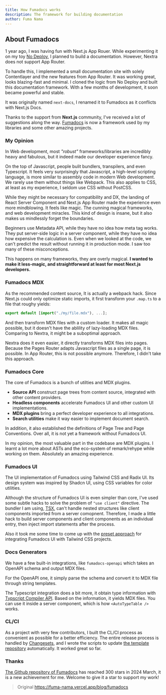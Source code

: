 ```yaml
---
title: How Fumadocs works
description: The framework for building documentation
author: Fuma Nama
---
```


## About Fumadocs

1 year ago, I was having fun with Next.js App Rouer.
While experimenting it on my toy [No Deploy](https://nodeploy-neon.vercel.app), I planned to build a documentation.
However, Nextra does not support App Router.

To handle this, I implemented a small documentation site with solely Contentlayer and the new features from App Router.
It was working great, looks blazing-fast and minimal.
I cloned the logic from No Deploy and built this documentation framework.
With a few months of development, it soon became powerful and stable.

It was originally named `next-docs`, I renamed it to Fumadocs as it conflicts with Next.js Docs.

Thanks to the support from **Next.js** community, I've received a lot of suggestions along the way.
[Fumadocs](https://fumadocs.vercel.app) is now a framework used by my libraries and some other amazing projects.

### My Opinion

In Web development, most _"robust"_ frameworks/libraries are incredibly heavy and fabulous, but it indeed made our developer experience fancy.

On the top of Javascript, people bulit bundlers, transpilers, and even Typescript.
It feels very surprisingly that Javascript, a high-level scripting language, is more similar to assembly code in modern Web development.
We rarely use them without things like Webpack. This also applies to CSS, at least as my experience, I seldom use CSS without PostCSS.

While they might be necessary for compatibility and DX, the landing of React Server Component and Next.js App Router made the experience even more mindblowing.
It feels like magic. The cunning magical frameworks, and web development miracles.
This kind of design is insane, but it also makes us mindlessly forget the boundaries.

Beginners use Metadata API, while they have no idea how meta tag works.
They put server-side logic in a server component, while they have no idea how expensive the calculation is.
Even when we looked at the code, we can't predict the result without running it in production mode.
I saw too many of these misconceptions.

This happens on many frameworks, they are overly magical.
**I wanted to make it less-magic, and straightforward at least for most Next.js developers.**

### Fumadocs MDX

As the recommended content source, It is actually a webpack hack.
Since Next.js could only optimize static imports, it first transform your `.map.ts` to a file that roughy yields:

```ts
export default [import("./my/file.mdx"), ...];
```

And then transform MDX files with a custom loader. It makes all magic possible, but it doesn't have the ablility of lazy-loading MDX files.
Comparing to Nextra, it might be a suboptimal approach.

Nextra does it even easier, it directly transforms MDX files into pages. Because the Pages Router adapts Javascript files as a single page, it is possible.
In App Router, this is not possible anymore. Therefore, I didn't take this approach.

### Fumadocs Core

The core of Fumadocs is a bunch of utilties and MDX plugins.

- **Source API** construct page trees from content source, integrated with other content providers.
- **Headless components** accelerate Fumadocs UI and other custom UI implementations.
- **MDX plugins** bring a perfect developer experience to all integrations.
- **Search utilities** make it way easier to implement document search.

In addition, it also established the definitions of Page Tree and Page Conventions.
Over all, it is not yet a framework without Fumadocs UI.

In my opinion, the most valuable part in the codebase are MDX plugins.
I learnt a lot more about ASTs and the eco-system of remark/rehype while working on them.
Absolutely an amazing experience.

### Fumadocs UI

The UI implementation of Fumadocs using Tailwind CSS and Radix UI.
Its design system was inspired by Shadcn UI, using CSS variables for color utilities.

Although the structure of Fumadocs UI is even simpler than core, I've used some subtle hacks to solve the problem of `"use client"` directive.
The bundler I am using, [TSX](https://github.com/privatenumber/tsx), can't handle nested structures like client components imported from a server comopnent.
Therefore, I made a little hack to build server components and client components as an individual entry, then inject import statements after the process.

Also it took me some time to come up with the [preset approach](https://fumadocs.vercel.app/docs/ui/theme#docsui-plugin) for integrating Fumadocs UI with Tailwind CSS projects.

### Docs Generators

We have a few built-in integrations, like `fumadocs-openapi` which takes an OpenAPI schema and output MDX files.

For the OpenAPI one, it simply parse the schema and convert it to MDX file through string templates.

The Typescript integration does a bit more, it obtain type information with [Typscript Compiler API](https://github.com/Microsoft/TypeScript/wiki/Using-the-Compiler-API). Based on the information, it yields MDX files.
You can use it inside a server component, which is how `<AutoTypeTable />` works.

### CL/CI

As a project with very few contributors, I built the CL/CI process as convenient as possible for a better efficiency.
The entire release process is handled by [Changesets](https://github.com/changesets/changesets), and I wrote the scripts to update [the template repository](https://github.com/fuma-nama/fumadocs-ui-template) automatically.
It worked great so far.

### Thanks

[The Github repository of Fumadocs](https://github.com/fuma-nama/fumadocs) has reached 300 stars in 2024 March, it is a new achievement for me.
Welcome to give it a star to support my work!

> Original
> https://fuma-nama.vercel.app/blog/fumadocs